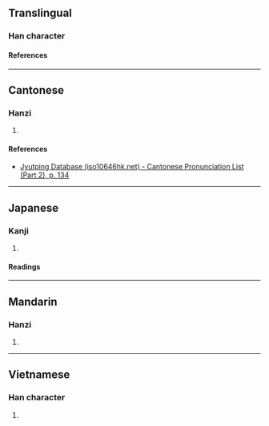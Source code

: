 {{character info}}
==Translingual==

===Han character===
{{Han char|rn=75|rad=木|as=21|sn=25|four=44927|canj=DTAW|ids=⿰木蘭}}

====References====
{{Han ref|kx=0564.130|dkj=15967|dj=0953.170|hdz=21326.030|uh=6B17}}

----

==Cantonese==

===Hanzi===
{{yue-hanzi|jyut=[[laan4]]|y=laan4}}

# {{rfdef|yue|sort=木21}}

====References====
* [http://www.iso10646hk.net/jp/document/download.jsp Jyutping Database (iso10646hk.net) - Cantonese Pronunciation List (Part 2), p. 134]

----

==Japanese==

===Kanji===
{{ja-kanji|grade=|rs=木21}}

# {{rfdef|ja|sort=木21}}

====Readings====
{{ja-readings
|on=らん
|kun=てすり
}}

----

==Mandarin==

===Hanzi===
{{cmn-hanzi|pin=[[lán]] ([[lan2]])|wg=lan<sup>2</sup>}}

# {{rfdef|cmn|sort=木21}}

----

==Vietnamese==

===Han character===
{{vi-readings|rs=木21|reading=lườn}}

# {{rfdef|vi|sort=木21}}